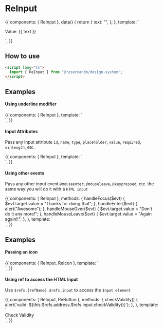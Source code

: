 
<Meta title="Components/Input" component={ReInput} />

# ReInput

<Canvas>
  <Story name="basic">
    {{
      components: { ReInput },
      data() {
        return {
          text: "",
        };
      },
      template: `
      <div style="max-width: 400px;">
        <ReInput v-model="text" placeholder="Placeholder" />
        <p class="hint mt-3">Value: {{ text }}</p>
      </div>
    `,
    }}
  </Story>
</Canvas>

## How to use

```html
<script lang="ts">
  import { ReInput } from "@reservando/design-system";
</script>
```

<ArgsTable of={ReInput} />

## Examples

#### Using underline modifier

<Canvas>
  <Story name="underline">
    {{
      components: { ReInput },
      template: `
      <div style="max-width: 400px;">
        <ReInput modifier="underline" placeholder="Password here" />
      </div>
    `,
    }}
  </Story>
</Canvas>

#### Input Attributes

Pass any input attribute `id`, `name`, `type`, `placeholder`, `value`, `required`, `minlength`, etc.

<Canvas>
  <Story name="input attributes">
    {{
      components: { ReInput },
      template: `
      <div style="max-width: 400px;">
        <ReInput class="mb-3" type="password" placeholder="Password here" />
        <ReInput class="mb-3" type="number" placeholder="Only numbers from 0 to 10" :max="10" :min="0" />
        <ReInput class="mb-3" placeholder="Im disabled" :disabled="true" />
      </div>
    `,
    }}
  </Story>
</Canvas>

#### Using other events

Pass any other input event `@mouseenter`, `@mouseleave`, `@keypressed`, etc. the same way you will do it with a `HTML input`

<Canvas>
  <Story name="html events">
    {{
      components: { ReInput },
      methods: {
        handleFocus($evt) {
          $evt.target.value = "Thanks for doing that";
        },
        handleEnter($evt) {
          alert("Awesome");
        },
        handleMouseOver($evt) {
          $evt.target.value = "Don't do it any more!";
        },
        handleMouseLeave($evt) {
          $evt.target.value = "Again again!!";
        },
      },
      template: `
      <div style="max-width: 400px;">
        <ReInput class="mb-3" placeholder="Focus me" @focus="handleFocus" />
        <ReInput class="mb-3" placeholder="Press Enter here" @keydown.enter="handleEnter" />
        <ReInput class="mb-3" placeholder="Hover me" @mouseover="handleMouseOver" @mouseleave="handleMouseLeave"/>
      </div>
    `,
    }}
  </Story>
</Canvas>

## Examples

#### Passing an icon

<Canvas>
  <Story name="with icon">
    {{
      components: { ReInput, ReIcon },
      template: `
      <div style="max-width: 400px;">
        <ReInput class="mb-3" placeholder="With preicon">
          <template #preicon><ReIcon name="search" /></template>
        </ReInput>
        <ReInput class="mb-3" placeholder="With posticon">
          <template #posticon><ReIcon name="search" /></template>
        </ReInput>
      </div>
    `,
    }}
  </Story>
</Canvas>

#### Using ref to access the HTML Input

Use `$refs.{refName}.$refs.input` to access the `Input element`

<Canvas>
  <Story name="using ref">
    {{
      components: { ReInput, ReButton },
      methods: {
        checkValidity() {
          alert(`valid: ${this.$refs.address.$refs.input.checkValidity()}`);
        },
      },
      template: `
      <div style="display: flex;">
        <ReInput ref="address" required placeholder="Required input" />
        <ReButton class="ml-3" @click="checkValidity">Check Validity</ReButton>
      </div>
    `,
    }}
  </Story>
</Canvas>
